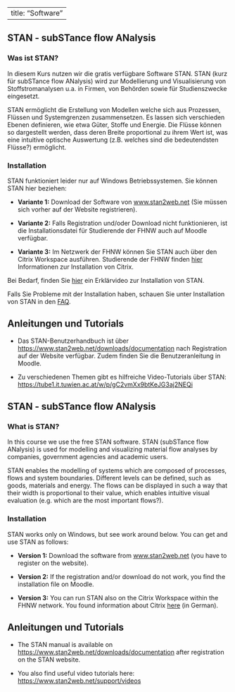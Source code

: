 ::: {.content-visible when-profile="german"}
---
title: "Software"
---

## STAN - subSTance flow ANalysis

### Was ist STAN?

In diesem Kurs nutzen wir die gratis verfügbare Software STAN. STAN (kurz für subSTance flow ANalysis) wird zur Modellierung und Visualisierung von Stoffstromanalysen u.a. in Firmen, von Behörden sowie für Studienszwecke eingesetzt.

STAN ermöglicht die Erstellung von Modellen welche sich aus Prozessen, Flüssen und Systemgrenzen zusammensetzen. Es lassen sich verschieden Ebenen definieren, wie etwa Güter, Stoffe und Energie. Die Flüsse können so dargestellt werden, dass deren Breite proportional zu ihrem Wert ist, was eine intuitive optische Auswertung (z.B. welches sind die bedeutendsten Flüsse?) ermöglicht.

### Installation

STAN funktioniert leider nur auf Windows Betriebssystemen. Sie können STAN hier beziehen:

-   **Variante 1:** Download der Software von [www.stan2web.net](http://www.stan2web.net/) (Sie müssen sich vorher auf der Website registrieren).

-   **Variante 2:** Falls Registration und/oder Download nicht funktionieren, ist die Installationsdatei für Studierende der FHNW auch auf Moodle verfügbar.

-   **Variante 3:** Im Netzwerk der FHNW können Sie STAN auch über den Citrix Workspace ausführen. Studierende der FHNW finden [hier](https://help.fhnw.ch/1304/citrix-installieren-aktivieren/#F%C3%BCr+Studenten) Informationen zur Installation von Citrix.

Bei Bedarf, finden Sie [hier](https://tube1.it.tuwien.ac.at/w/p/gC2vmXx9btKeJG3aj2NEQi?playlistPosition=1&resume=true) ein Erklärvideo zur Installation von STAN.

Falls Sie Probleme mit der Installation haben, schauen Sie unter Installation von STAN in den [FAQ](Lektion0_3_FAQ.qmd).

## Anleitungen und Tutorials

-   Das STAN-Benutzerhandbuch ist über <https://www.stan2web.net/downloads/documentation> nach Registration auf der Website verfügbar. Zudem finden Sie die Benutzeranleitung in Moodle.

-   Zu verschiedenen Themen gibt es hilfreiche Video-Tutorials über STAN: <https://tube1.it.tuwien.ac.at/w/p/gC2vmXx9btKeJG3aj2NEQi>
:::

::: {.content-visible when-profile="english"}
## STAN - subSTance flow ANalysis

### What is STAN?

In this course we use the free STAN software. STAN (subSTance flow ANalysis) is used for modelling and visualizing material flow analyses by companies, government agencies and academic users.

STAN enables the modelling of systems which are composed of processes, flows and system boundaries. Different levels can be defined, such as goods, materials and energy. The flows can be displayed in such a way that their width is proportional to their value, which enables intuitive visual evaluation (e.g. which are the most important flows?).

### Installation

STAN works only on Windows, but see work around below. You can get and use STAN as follows:

-   **Version 1:** Download the software from [www.stan2web.net](http://www.stan2web.net/) (you have to register on the website).

-   **Version 2:** If the registration and/or download do not work, you find the installation file on Moodle.

-   **Version 3:** You can run STAN also on the Citrix Workspace within the FHNW network. You found information about Citrix [here](https://help.fhnw.ch/1304/citrix-installieren-aktivieren/#F%C3%BCr+Studenten) (in German).

## Anleitungen und Tutorials

-   The STAN manual is available on [https://www.stan2web.net/downloads/documentation](#0){.uri} after registration on the STAN website.

-   You also find useful video tutorials here: <https://www.stan2web.net/support/videos>
:::
